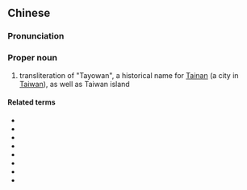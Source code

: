 {{also|台窝湾|台窩灣}}
==Chinese==
{{zh-forms|s=台窝湾|t2=台窩灣}}

===Pronunciation===
{{zh-pron
|mn=Tâi-o-oân
|cat=pn
}}

===Proper noun===
{{zh-proper noun}}

# {{lb|zh|Min Nan}} transliteration of "Tayowan", a historical name for [[Tainan]] (a city in [[Taiwan]]), as well as Taiwan island

====Related terms====
* {{zh-l|大員}}
* {{zh-l|大圓}}
* {{zh-l|大灣}}
* {{zh-l|臺員}}
* {{zh-l|臺圓}}
* {{zh-l|臺灣}}
* {{l|nan|Tâi-oân}}
* {{l|nan|Tāi-oân}}